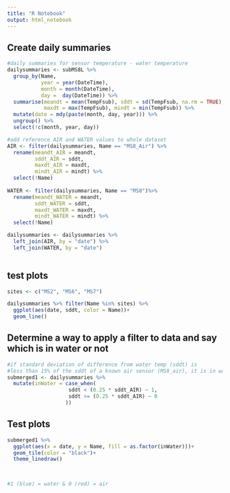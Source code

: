 ```yaml
---
title: "R Notebook"
output: html_notebook
---
```


## Create daily summaries

```r
#daily summaries for sensor temperature - water temperature
dailysummaries <- subMS8L %>% 
  group_by(Name, 
           year = year(DateTime), 
           month = month(DateTime), 
           day =  day(DateTime)) %>%
  summarise(meandt = mean(TempFsub), sddt = sd(TempFsub, na.rm = TRUE),
            maxdt = max(TempFsub), mindt = min(TempFsub)) %>%
  mutate(date = mdy(paste(month, day, year))) %>%
  ungroup() %>%
  select(!c(month, year, day)) 

#add reference AIR and WATER values to whole dataset
AIR <- filter(dailysummaries, Name == "MS8_Air") %>%
  rename(meandt_AIR = meandt,
         sddt_AIR = sddt,
         maxdt_AIR = maxdt,
         mindt_AIR = mindt) %>%
  select(!Name)
  
WATER <- filter(dailysummaries, Name == "MS8")%>%
  rename(meandt_WATER = meandt,
         sddt_WATER = sddt,
         maxdt_WATER = maxdt,
         mindt_WATER = mindt) %>%
  select(!Name)

dailysummaries <- dailysummaries %>%
  left_join(AIR, by = "date") %>%
  left_join(WATER, by = "date")
  
```

## test plots

```r
sites <- c("MS2", "MS6", "MS7")

dailysummaries %>% filter(Name %in% sites) %>%
  ggplot(aes(date, sddt, color = Name))+
  geom_line()
```

## Determine a way to apply a filter to data and say which is in water or not

```r
#if standard deviation of difference from water temp (sddt) is 
#less than 15% of the sddt of a known air sensor (MS8_air), it is in water
submerged1 <- dailysummaries %>%
  mutate(inWater = case_when(
                    sddt < (0.25 * sddt_AIR) ~ 1,
                    sddt >= (0.25 * sddt_AIR) ~ 0
                   ))


```

## Test plots

```r

submerged1 %>%
  ggplot(aes(x = date, y = Name, fill = as.factor(inWater)))+
  geom_tile(color = "black")+
  theme_linedraw()
 


#1 (blue) = water & 0 (red) = air
  
```
